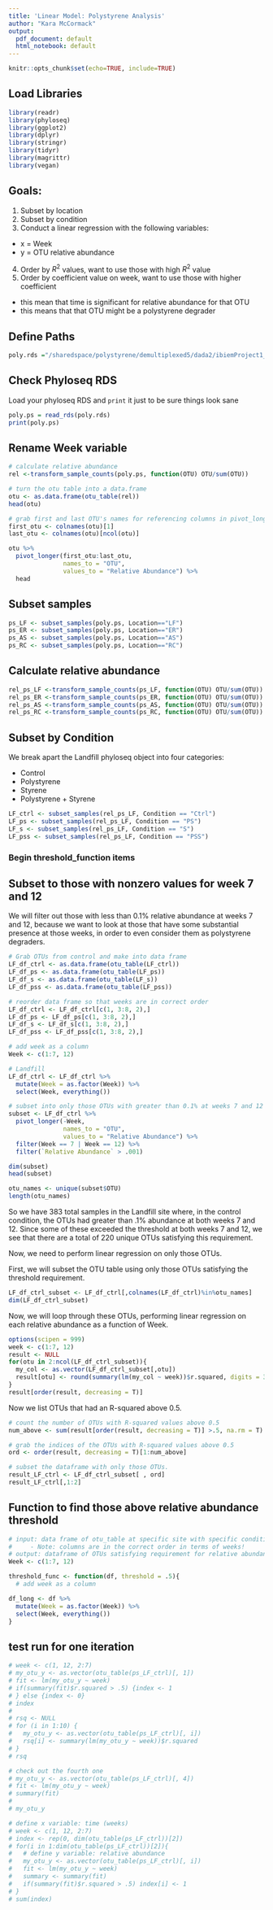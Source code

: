```yaml
---
title: 'Linear Model: Polystyrene Analysis'
author: "Kara McCormack"
output:
  pdf_document: default
  html_notebook: default
---
```


```r
knitr::opts_chunk$set(echo=TRUE, include=TRUE)
```

## Load Libraries
```r
library(readr)
library(phyloseq)
library(ggplot2)
library(dplyr)
library(stringr)
library(tidyr)
library(magrittr)
library(vegan)
```

## Goals: 
1. Subset by location
2. Subset by condition
3. Conduct a linear regression with the following variables:
  * x = Week
  * y = OTU relative abundance
4. Order by $R^2$ values, want to use those with high $R^2$ value
5. Order by coefficient value on week, want to use those with higher coefficient
  * this mean that time is significant for relative abundance for that OTU
  * this means that that OTU might be a polystyrene degrader
  

## Define Paths
```r
poly.rds ="/sharedspace/polystyrene/demultiplexed5/dada2/ibiemProject1_subset.rds"
```

## Check Phyloseq RDS
Load your phyloseq RDS and `print` it just to be sure things look sane
```r
poly.ps = read_rds(poly.rds)
print(poly.ps)
```

## Rename Week variable
```r
# calculate relative abundance
rel <-transform_sample_counts(poly.ps, function(OTU) OTU/sum(OTU))

# turn the otu table into a data.frame
otu <- as.data.frame(otu_table(rel))
head(otu)

# grab first and last OTU's names for referencing columns in pivot_longer
first_otu <- colnames(otu)[1]
last_otu <- colnames(otu)[ncol(otu)]

otu %>%
  pivot_longer(first_otu:last_otu, 
               names_to = "OTU", 
               values_to = "Relative Abundance") %>%
  head
```

## Subset samples
```r
ps_LF <- subset_samples(poly.ps, Location=="LF")
ps_ER <- subset_samples(poly.ps, Location=="ER")
ps_AS <- subset_samples(poly.ps, Location=="AS")
ps_RC <- subset_samples(poly.ps, Location=="RC")
```

## Calculate relative abundance
```r
rel_ps_LF <-transform_sample_counts(ps_LF, function(OTU) OTU/sum(OTU))
rel_ps_ER <-transform_sample_counts(ps_ER, function(OTU) OTU/sum(OTU))
rel_ps_AS <-transform_sample_counts(ps_AS, function(OTU) OTU/sum(OTU))
rel_ps_RC <-transform_sample_counts(ps_RC, function(OTU) OTU/sum(OTU))
```


## Subset by Condition
We break apart the Landfill phyloseq object into four categories:

* Control
* Polystyrene
* Styrene
* Polystyrene + Styrene

```r
LF_ctrl <- subset_samples(rel_ps_LF, Condition == "Ctrl")
LF_ps <- subset_samples(rel_ps_LF, Condition == "PS")
LF_s <- subset_samples(rel_ps_LF, Condition == "S")
LF_pss <- subset_samples(rel_ps_LF, Condition == "PSS")
```

### Begin threshold_function items

## Subset to those with nonzero values for week 7 and 12
We will filter out those with less than 0.1% relative abundance at weeks 7 and 12, because we want to look at those that have some substantial presence at those weeks, in order to even consider them as polystyrene degraders.
```r
# Grab OTUs from control and make into data frame
LF_df_ctrl <- as.data.frame(otu_table(LF_ctrl))
LF_df_ps <- as.data.frame(otu_table(LF_ps))
LF_df_s <- as.data.frame(otu_table(LF_s))
LF_df_pss <- as.data.frame(otu_table(LF_pss))

```

```r
# reorder data frame so that weeks are in correct order
LF_df_ctrl <- LF_df_ctrl[c(1, 3:8, 2),]
LF_df_ps <- LF_df_ps[c(1, 3:8, 2),]
LF_df_s <- LF_df_s[c(1, 3:8, 2),]
LF_df_pss <- LF_df_pss[c(1, 3:8, 2),]
```

```r
# add week as a column
Week <- c(1:7, 12)

# Landfill 
LF_df_ctrl <- LF_df_ctrl %>%
  mutate(Week = as.factor(Week)) %>%
  select(Week, everything())
```

```r
# subset into only those OTUs with greater than 0.1% at weeks 7 and 12
subset <- LF_df_ctrl %>%
  pivot_longer(-Week,
               names_to = "OTU", 
               values_to = "Relative Abundance") %>%
  filter(Week == 7 | Week == 12) %>% 
  filter(`Relative Abundance` > .001) 

dim(subset)
head(subset)

otu_names <- unique(subset$OTU)
length(otu_names)
```
So we have 383 total samples in the Landfill site where, in the control condition, the OTUs had greater than .1% abundance at both weeks 7 and 12. Since some of these exceeded the threshold at both weeks 7 and 12, we see that there are a total of 220 unique OTUs satisfying this requirement. 

Now, we need to perform linear regression on only those OTUs. 

First, we will subset the OTU table using only those OTUs satisfying the threshold requirement. 
```r
LF_df_ctrl_subset <- LF_df_ctrl[,colnames(LF_df_ctrl)%in%otu_names]
dim(LF_df_ctrl_subset)
```
Now, we will loop through these OTUs, performing linear regression on each relative abundance as a function of Week. 

```r
options(scipen = 999)
week <- c(1:7, 12)
result <- NULL
for(otu in 2:ncol(LF_df_ctrl_subset)){
  my_col <- as.vector(LF_df_ctrl_subset[,otu])
  result[otu] <- round(summary(lm(my_col ~ week))$r.squared, digits = 3)
}
result[order(result, decreasing = T)]
```
Now we list OTUs that had an R-squared above 0.5. 
```r
# count the number of OTUs with R-squared values above 0.5
num_above <- sum(result[order(result, decreasing = T)] >.5, na.rm = T)

# grab the indices of the OTUs with R-squared values above 0.5
ord <- order(result, decreasing = T)[1:num_above]

# subset the dataframe with only those OTUs. 
result_LF_ctrl <- LF_df_ctrl_subset[ , ord]
result_LF_ctrl[,1:2]
```


## Function to find those above relative abundance threshold
```r
# input: data frame of otu_table at specific site with specific condition
#     - Note: columns are in the correct order in terms of weeks!
# output: dataframe of OTUs satisfying requirement for relative abundance threshold, how many satisfy the threshold
Week <- c(1:7, 12)

threshold_func <- function(df, threshold = .5){
  # add week as a column

df_long <- df %>%
  mutate(Week = as.factor(Week)) %>%
  select(Week, everything())
}
```


## test run for one iteration
```r
# week <- c(1, 12, 2:7)
# my_otu_y <- as.vector(otu_table(ps_LF_ctrl)[, 1])
# fit <- lm(my_otu_y ~ week)
# if(summary(fit)$r.squared > .5) {index <- 1
# } else {index <- 0}
# index
# 
# rsq <- NULL
# for (i in 1:10) {
#   my_otu_y <- as.vector(otu_table(ps_LF_ctrl)[, i])
#   rsq[i] <- summary(lm(my_otu_y ~ week))$r.squared
# }
# rsq

# check out the fourth one
# my_otu_y <- as.vector(otu_table(ps_LF_ctrl)[, 4])
# fit <- lm(my_otu_y ~ week)
# summary(fit)
# 
# my_otu_y
```

```r
# define x variable: time (weeks)
# week <- c(1, 12, 2:7)
# index <- rep(0, dim(otu_table(ps_LF_ctrl))[2])
# for(i in 1:dim(otu_table(ps_LF_ctrl))[2]){
#   # define y variable: relative abundance
#   my_otu_y <- as.vector(otu_table(ps_LF_ctrl)[, i])
#   fit <- lm(my_otu_y ~ week)
#   summary <- summary(fit)
#   if(summary(fit)$r.squared > .5) index[i] <- 1
# }
# sum(index)
```


